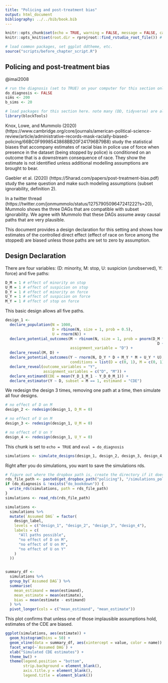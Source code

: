 ```yaml
---
title: "Policing and post-treatment bias"
output: html_document
bibliography: ../../bib/book.bib
---
```


<!-- note do_bookdown is set in index.rmd, so we know if you're running just this .Rmd or compiling the book-->
```r
knitr::opts_chunk$set(echo = TRUE, warning = FALSE, message = FALSE, cache = FALSE)
knitr::opts_knit$set(root.dir = rprojroot::find_rstudio_root_file()) # files are all relative to RStudio project home
```

```r
# load common packages, set ggplot ddtheme, etc.
source("scripts/before_chapter_script.R")
```

<!-- start post here, do not edit above -->

## Policing and post-treatment bias

@imai2008

<!-- make sure to rename the section title below -->

```r
# run the diagnosis (set to TRUE) on your computer for this section only before pushing to Github. no diagnosis will ever take place on github.
do_diagnosis <- FALSE
sims <- 200
b_sims <- 20
```

```r
# load packages for this section here. note many (DD, tidyverse) are already available, see scripts/package-list.R
library(blockTools)
```

Knox, Lowe, and Mummolo (2020) (https://www.cambridge.org/core/journals/american-political-science-review/article/administrative-records-mask-racially-biased-policing/66BC0F9998543868BB20F241796B79B8) study the statistical biases that accompany estimates of racial bias in police use of force when presence in the dataset (being stopped by police) is conditioned on an outcome that is a downstream consequence of race. They show the estimate is not identified unless additional modelling assumptions are brought to bear.

Gaebler et al. (2020) (https://5harad.com/papers/post-treatment-bias.pdf) study the same question and make such modeling assumptions (subset ignorability, definition 2).

In a twitter thread (https://twitter.com/jonmummolo/status/1275790509647241222?s=20), Mummolo shows the three DAGs that are compatible with subset ignorability. We agree with Mummolo that these DAGs assume away causal paths that are very plausible.



<!-- ```{r echo=FALSE, out.width='100%'} -->
<!-- knitr::include_graphics('../../figures/mummolo_dag.png') -->
<!-- ``` -->

This document provides a design declaration for this setting and shows how estimates of the controlled direct effect (effect of race on force among the stopped) are biased unless those paths are set to zero by assumption.

## Design Declaration

There are four variables: (D: minority, M: stop, U: suspicion (unobserved), Y: force) and five paths:

```r
D_M = 1 # effect of minority on stop
U_M = 1 # effect of suspicion on stop
D_Y = 1 # effect of minority on force
U_Y = 1 # effect of suspicion on force
M_Y = 1 # effect of stop on force
```

This basic design allows all five paths.

```r
design_1 <-
  declare_population(N = 1000,
                     D = rbinom(N, size = 1, prob = 0.5),
                     U = rnorm(N)) +
  declare_potential_outcomes(M ~ rbinom(N, size = 1, prob = pnorm(D_M *
                                                                    D + U_M * U)),
                             assignment_variable = "D") +
  declare_reveal(M, D) +
  declare_potential_outcomes(Y ~ rnorm(N, D_Y * D + M_Y * M + U_Y * U),
                             conditions = list(D = c(0, 1), M = c(0, 1))) +
  declare_reveal(outcome_variables = "Y",
                 assignment_variables = c("D", "M")) +
  declare_estimand(CDE = mean(Y_D_1_M_1 - Y_D_0_M_1)) +
  declare_estimator(Y ~ D, subset = M == 1, estimand = "CDE")
```

We redesign the design 3 times, removing one path at a time, then simulate all four designs.

```r
# no effect of D on M
design_2 <- redesign(design_1, D_M = 0)

# no effect of U on M
design_3 <- redesign(design_1, U_M = 0)

# no effect of U on Y
design_4 <- redesign(design_1, U_Y = 0)
```

This chunk is set to `echo = TRUE` and `eval = do_diagnosis`
```r
simulations <- simulate_designs(design_1, design_2, design_3, design_4, sims = sims)
```

Right after you do simulations, you want to save the simulations rds.

```r
# figure out where the dropbox path is, create the directory if it doesn't exist, and name the RDS file
rds_file_path <- paste0(get_dropbox_path("policing"), "/simulations_policing.RDS")
if (do_diagnosis & !exists("do_bookdown")) {
  write_rds(simulations, path = rds_file_path)
}
simulations <- read_rds(rds_file_path)
```


```r

simulations <-
  simulations %>%
  mutate(`Assumed DAG` = factor(
    design_label,
    levels = c("design_1", "design_2", "design_3", "design_4"),
    labels = c(
      "All paths possible",
      "no effect of D on M",
      "no effect of U on M",
      "no effect of U on Y"
    )
  ))


summary_df <-
  simulations %>%
  group_by(`Assumed DAG`) %>%
  summarise(
    mean_estimand = mean(estimand),
    mean_estimate = mean(estimate),
    bias = mean(estimate - estimand)
  ) %>%
  pivot_longer(cols = c("mean_estimand", "mean_estimate"))
```

This plot confirms that unless one of those implausible assumptions hold, estimates of the CDE are biased.

```r
ggplot(simulations, aes(estimate)) +
  geom_histogram(bins = 50) +
  geom_vline(data = summary_df, aes(xintercept = value, color = name)) +
  facet_wrap(~`Assumed DAG`) +
  xlab("Simulated CDE estimates") +
  theme_bw() +
  theme(legend.position = "bottom",
        strip.background = element_blank(),
        axis.title.y = element_blank(),
        legend.title = element_blank())
```
